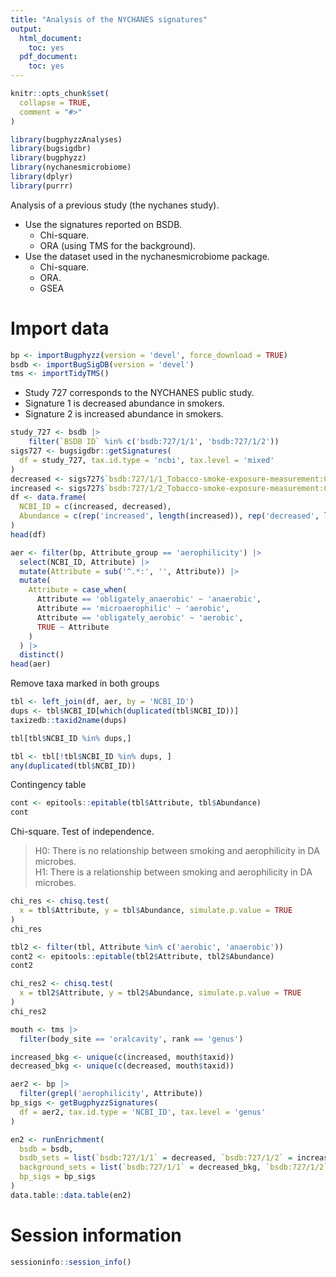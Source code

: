 ```yaml
---
title: "Analysis of the NYCHANES signatures"
output:
  html_document:
    toc: yes
  pdf_document:
    toc: yes
---
```


```r
knitr::opts_chunk$set(
  collapse = TRUE,
  comment = "#>"
)
```

```r
library(bugphyzzAnalyses)
library(bugsigdbr)
library(bugphyzz)
library(nychanesmicrobiome)
library(dplyr)
library(purrr)
```

Analysis of a previous study (the nychanes study).

+ Use the signatures reported on BSDB.
  + Chi-square.
  + ORA (using TMS for the background).
+ Use the dataset used in the nychanesmicrobiome package.
  + Chi-square.
  + ORA.
  + GSEA

# Import data

```r
bp <- importBugphyzz(version = 'devel', force_download = TRUE)
bsdb <- importBugSigDB(version = 'devel')
tms <- importTidyTMS()
```

+ Study 727 corresponds to the NYCHANES public study.
+ Signature 1 is decreased abundance in smokers.
+ Signature 2 is increased abundance in smokers.

```r
study_727 <- bsdb |> 
    filter(`BSDB ID` %in% c('bsdb:727/1/1', 'bsdb:727/1/2'))
sigs727 <- bugsigdbr::getSignatures(
  df = study_727, tax.id.type = 'ncbi', tax.level = 'mixed'
)
decreased <- sigs727$`bsdb:727/1/1_Tobacco-smoke-exposure-measurement:Current-cigarette-smokers_vs_Never-smokers_DOWN`
increased <- sigs727$`bsdb:727/1/2_Tobacco-smoke-exposure-measurement:Current-cigarette-smokers_vs_Never-smokers_UP`
df <- data.frame(
  NCBI_ID = c(increased, decreased),
  Abundance = c(rep('increased', length(increased)), rep('decreased', length(decreased)))
)
head(df)
```

```r
aer <- filter(bp, Attribute_group == 'aerophilicity') |> 
  select(NCBI_ID, Attribute) |> 
  mutate(Attribute = sub('^.*:', '', Attribute)) |> 
  mutate(
    Attribute = case_when(
      Attribute == 'obligately_anaerobic' ~ 'anaerobic',
      Attribute == 'microaerophilic' ~ 'aerobic',
      Attribute == 'obligately_aerobic' ~ 'aerobic',
      TRUE ~ Attribute
    )
  ) |> 
  distinct()
head(aer)
```

Remove taxa marked in both groups

```r
tbl <- left_join(df, aer, by = 'NCBI_ID')
dups <- tbl$NCBI_ID[which(duplicated(tbl$NCBI_ID))]
taxizedb::taxid2name(dups)
```

```r
tbl[tbl$NCBI_ID %in% dups,]
```

```r
tbl <- tbl[!tbl$NCBI_ID %in% dups, ]
any(duplicated(tbl$NCBI_ID))
```

Contingency table

```r
cont <- epitools::epitable(tbl$Attribute, tbl$Abundance)
cont
```

Chi-square. Test of independence.

> H0: There is no relationship between smoking and aerophilicity in DA microbes.  
H1: There is a relationship between smoking and aerophilicity in DA microbes.

```r
chi_res <- chisq.test(
  x = tbl$Attribute, y = tbl$Abundance, simulate.p.value = TRUE
)
chi_res
```


```r
tbl2 <- filter(tbl, Attribute %in% c('aerobic', 'anaerobic'))
cont2 <- epitools::epitable(tbl2$Attribute, tbl2$Abundance)
cont2
```

```r
chi_res2 <- chisq.test(
  x = tbl2$Attribute, y = tbl2$Abundance, simulate.p.value = TRUE
)
chi_res2
```

```r
mouth <- tms |> 
  filter(body_site == 'oralcavity', rank == 'genus')
```


```r
increased_bkg <- unique(c(increased, mouth$taxid))
decreased_bkg <- unique(c(decreased, mouth$taxid))
```

```r
aer2 <- bp |> 
  filter(grepl('aerophilicity', Attribute))
bp_sigs <- getBugphyzzSignatures(
  df = aer2, tax.id.type = 'NCBI_ID', tax.level = 'genus'
)
```



```r
en2 <- runEnrichment(
  bsdb = bsdb,
  bsdb_sets = list(`bsdb:727/1/1` = decreased, `bsdb:727/1/2` = increased),
  background_sets = list(`bsdb:727/1/1` = decreased_bkg, `bsdb:727/1/2` = increased_bkg),
  bp_sigs = bp_sigs
)
data.table::data.table(en2)

```

# Session information

```r
sessioninfo::session_info()
```
